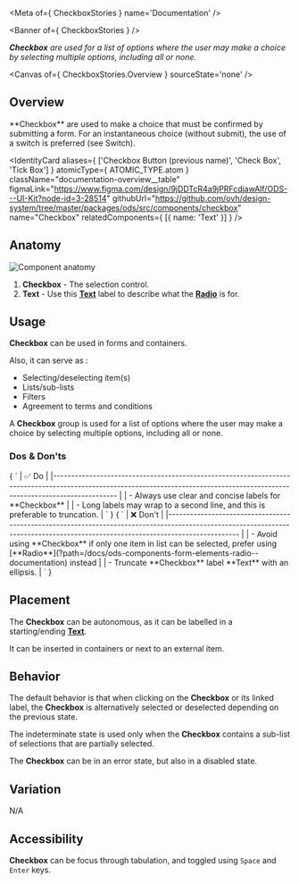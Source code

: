 
<Meta of={ CheckboxStories } name='Documentation' />

<Banner of={ CheckboxStories } />

_**Checkbox** are used for a list of options where the user may make a choice by selecting multiple options, including all or none._

<Canvas of={ CheckboxStories.Overview } sourceState='none' />

## Overview

<div className="documentation-overview">
  <div>
    **Checkbox** are used to make a choice that must be confirmed by submitting a form. For an instantaneous choice
    (without submit), the use of a switch is preferred (see Switch).
  </div>

  <IdentityCard aliases={ ['Checkbox Button (previous name)', 'Check Box', 'Tick Box'] }
                atomicType={ ATOMIC_TYPE.atom }
                className="documentation-overview__table"
                figmaLink="https://www.figma.com/design/9jDDTcR4a9jPRFcdjawAlf/ODS---UI-Kit?node-id=3-28514"
                githubUrl="https://github.com/ovh/design-system/tree/master/packages/ods/src/components/checkbox"
                name="Checkbox"
                relatedComponents={ [{ name: 'Text' }] } />
</div>

## Anatomy

![Component anatomy](components/checkbox/anatomy.png "Component anatomy")

1. **Checkbox** - The selection control.
2. **Text** - Use this [**Text**](?path=/docs/ods-components-text--documentation) label to describe what the [**Radio**](?path=/docs/ods-components-form-elements-radio--documentation) is for.

## Usage

**Checkbox** can be used in forms and containers.

Also, it can serve as :
* Selecting/deselecting item(s)
* Lists/sub-lists
* Filters
* Agreement to terms and conditions

A **Checkbox** group is used for a list of options where the user may make a choice by selecting multiple options, including all or none.

### Dos & Don'ts

<Markdown className="documentation-do-table">
  { `
| ✅ Do                                                                                                                                                                           |
|------------------------------------------------------------------------------------------------------------------------------------------------------------------------------ |
| - Always use clear and concise labels for **Checkbox**                                                                                                                         |
| - Long labels may wrap to a second line, and this is preferable to truncation.                                                                                                 |
` }
</Markdown>

<Markdown className="documentation-dont-table">
  { `
| ❌ Don't                                                                                                                                                                          |
|-------------------------------------------------------------------------------------------------------------------------------------------------------------------------------- |
| - Avoid using **Checkbox** if only one item in list can be selected, prefer using [**Radio**](?path=/docs/ods-components-form-elements-radio--documentation) instead                      |
| - Truncate **Checkbox** label **Text** with an ellipsis.                                                                                                                         |
` }
</Markdown>

## Placement

The **Checkbox** can be autonomous, as it can be labelled in a starting/ending [**Text**](?path=/docs/ods-components-text--documentation).

It can be inserted in containers or next to an external item.

## Behavior

The default behavior is that when clicking on the **Checkbox** or its linked label, the **Checkbox** is alternatively selected or deselected depending on the previous state.

The indeterminate state is used only when the **Checkbox** contains a sub-list of selections that are partially selected.

The **Checkbox** can be in an error state, but also in a disabled state.

## Variation

N/A

## Accessibility

**Checkbox** can be focus through tabulation, and toggled using `Space` and `Enter` keys.

